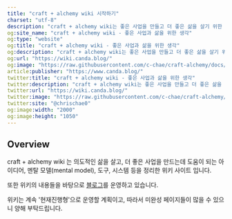 ```yaml
---
title: "craft + alchemy wiki 시작하기"
charset: "utf-8"
description: "craft + alchemy wiki는 좋은 사업을 만들고 더 좋은 삶을 살기 위한 생각을 정리하는 위키입니다."
og:site_name: "craft + alchemy wiki - 좋은 사업과 삶을 위한 생각"
og:type: "website"
og:title: "craft + alchemy wiki - 좋은 사업과 삶을 위한 생각"
og:description: "craft + alchemy wiki는 좋은 사업을 만들고 더 좋은 삶을 살기 위한 생각을 정리하는 위키입니다."
og:url: "https://wiki.canda.blog/"
og:image: "https://raw.githubusercontent.com/c-chae/craft-alchemy/docs/images/og-image.png"
article:publisher: "https://www.canda.blog/"
twitter:title: "craft + alchemy wiki - 좋은 사업과 삶을 위한 생각"
twitter:description: "craft + alchemy wiki는 좋은 사업을 만들고 더 좋은 삶을 살기 위한 생각을 정리하는 위키입니다."
twitter:url: "https://wiki.canda.blog/"
twitter:image: "https://raw.githubusercontent.com/c-chae/craft-alchemy/docs/images/og-image.png"
twitter:site: "@chrischae0"
og:image:width: "2000"
og:image:height: "1050"
---
```


## Overview

craft + alchemy wiki 는 의도적인 삶을 살고, 더 좋은 사업을 만드는데 도움이 되는 아이디어, 멘탈 모델(mental model), 도구, 시스템 등을 정리한 위키 사이트 입니다.

또한 위키의 내용들을 바탕으로 [블로그](https://www.canda.blog/)를 운영하고 있습니다.

위키는 계속 '현재진행형'으로 운영할 계획이고, 따라서 미완성 페이지들이 많을 수 있으니 양해 부탁드립니다.